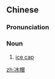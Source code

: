 ==Chinese==
{{zh-forms}}

===Pronunciation===
{{zh-pron
|m=bīngmào
|w=1pin mau
|cat=n
}}

===Noun===
{{zh-noun}}

# [[ice cap]]

[[zh:冰帽]]